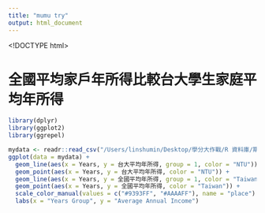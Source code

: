 ```yaml
---
title: "mumu try"
output: html_document
---
```

<!DOCTYPE html>
<html>
  <head>
    <meta charset="utf-8">
    <title>mumu trying</title>
  </head>
  <body>
    <h1>全國平均家戶年所得比較台大學生家庭平均年所得</h1>
  </body>
</html>

```r
library(dplyr)
library(ggplot2)
library(ggrepel)
```


```r
mydata <- readr::read_csv("/Users/linshumin/Desktop/學分大作戰/R 資料庫/期末專題/台大全國平均所得比較.csv")
ggplot(data = mydata) +
  geom_line(aes(x = Years, y = 台大平均年所得, group = 1, color = "NTU")) +
  geom_point(aes(x = Years, y = 台大平均年所得, color = "NTU")) + 
  geom_line(aes(x = Years, y = 全國平均年所得, group = 1, color = "Taiwan")) +
  geom_point(aes(x = Years, y = 全國平均年所得, color = "Taiwan")) +
  scale_color_manual(values = c("#9393FF", "#AAAAFF"), name = "place") +
  labs(x = "Years Group", y = "Average Annual Income")
```


